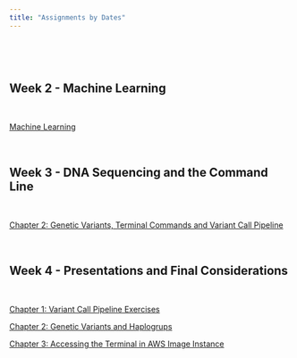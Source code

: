 ```yaml
---
title: "Assignments by Dates"
---
```


\

\

## **Week 2 - Machine Learning**


\

<a href="exercises/exercises.html#chapter-1-classification" > Machine Learning</a>


\


## **Week 3 - DNA Sequencing and the Command Line**



\

<a href="exercises/exercises#chapter-2-introductory-commands-in-command-line-or-terminal" > Chapter 2: Genetic Variants, Terminal Commands and Variant Call Pipeline</a>


\

## **Week 4 - Presentations and Final Considerations**


\
          
<a href="exercises/exercises#chapter-2-variant-call-pipeline" > Chapter 1: Variant Call Pipeline Exercises</a>

          
<a href="exercises/exercises#chapter-1-genetic-variants-and-haplogroups" > Chapter 2: Genetic Variants and Haplogrups</a>


<a href="exercises/exercises#chapter-3-accessing-the-terminal-in-aws-image-instance" > Chapter 3: Accessing the Terminal in AWS Image Instance</a>

